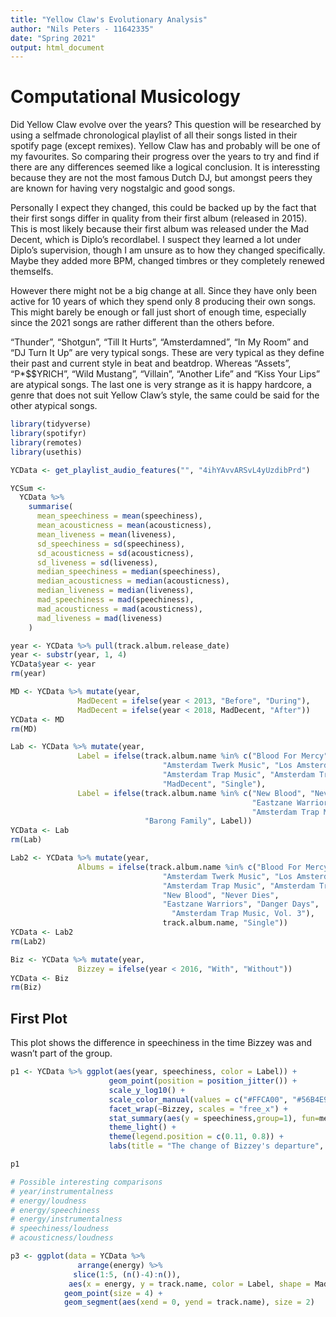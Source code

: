 ```yaml
---
title: "Yellow Claw's Evolutionary Analysis"
author: "Nils Peters - 11642335"
date: "Spring 2021"
output: html_document
---
```

# Computational Musicology

Did Yellow Claw evolve over the years? This question will be researched by using a selfmade chronological playlist of all their songs listed in their spotify page (except remixes). Yellow Claw has and probably will be one of my favourites. So comparing their progress over the years to try and find if there are any differences seemed like a logical conclusion. It is interessting because they are not the most famous Dutch DJ, but amongst peers they are known for having very nogstalgic and good songs.

Personally I expect they changed, this could be backed up by the fact that their first songs differ in quality from their first album (released in 2015). This is most likely because their first album was released under the Mad Decent, which is Diplo's recordlabel. I suspect they learned a lot under Diplo's supervision, though I am unsure as to how they changed specifically. Maybe they added more BPM, changed timbres or they completely renewed themselfs.

However there might not be a big change at all. Since they have only been active for 10 years of which they spend only 8 producing their own songs. This might barely be enough or fall just short of enough time, especially since the 2021 songs are rather different than the others before. 

"Thunder", "Shotgun", "Till It Hurts", "Amsterdamned", "In My Room" and "DJ Turn It Up" are very typical songs. These are very typical as they define their past and current style in beat and beatdrop. Whereas "Assets", "P*\$\$YRICH", "Wild Mustang", "Villain", "Another Life" and "Kiss Your Lips" are atypical songs. The last one is very strange as it is happy hardcore, a genre that does not suit Yellow Claw's style, the same could be said for the other atypical songs.

```r
library(tidyverse)
library(spotifyr)
library(remotes)
library(usethis)
```

```r
YCData <- get_playlist_audio_features("", "4ihYAvvARSvL4yUzdibPrd")

```

```r
YCSum <-
  YCData %>%
    summarise(
      mean_speechiness = mean(speechiness),
      mean_acousticness = mean(acousticness),
      mean_liveness = mean(liveness),
      sd_speechiness = sd(speechiness),
      sd_acousticness = sd(acousticness),
      sd_liveness = sd(liveness),
      median_speechiness = median(speechiness),
      median_acousticness = median(acousticness),
      median_liveness = median(liveness),
      mad_speechiness = mad(speechiness),
      mad_acousticness = mad(acousticness),
      mad_liveness = mad(liveness)
    )
```


```r
year <- YCData %>% pull(track.album.release_date)
year <- substr(year, 1, 4)
YCData$year <- year
rm(year)

MD <- YCData %>% mutate(year,
               MadDecent = ifelse(year < 2013, "Before", "During"),
               MadDecent = ifelse(year < 2018, MadDecent, "After"))
YCData <- MD
rm(MD)

Lab <- YCData %>% mutate(year,
               Label = ifelse(track.album.name %in% c("Blood For Mercy", 
                                  "Amsterdam Twerk Music", "Los Amsterdam",
                                  "Amsterdam Trap Music", "Amsterdam Trap Music, Vol. 2"),
                                  "MadDecent", "Single"),
               Label = ifelse(track.album.name %in% c("New Blood", "Never Dies", 
                                                      "Eastzane Warriors", "Danger Days",
                                                      "Amsterdam Trap Music, Vol. 3"), 
                              "Barong Family", Label))
YCData <- Lab
rm(Lab)

Lab2 <- YCData %>% mutate(year,
               Albums = ifelse(track.album.name %in% c("Blood For Mercy", 
                                  "Amsterdam Twerk Music", "Los Amsterdam",
                                  "Amsterdam Trap Music", "Amsterdam Trap Music, Vol. 2",
                                  "New Blood", "Never Dies", 
                                  "Eastzane Warriors", "Danger Days",
                                    "Amsterdam Trap Music, Vol. 3"),
                                  track.album.name, "Single"))
YCData <- Lab2
rm(Lab2)

Biz <- YCData %>% mutate(year,
               Bizzey = ifelse(year < 2016, "With", "Without"))
YCData <- Biz
rm(Biz)
```

## First Plot
This plot shows the difference in speechiness in the time Bizzey was and wasn't part of the group.


```r
p1 <- YCData %>% ggplot(aes(year, speechiness, color = Label)) + 
                      geom_point(position = position_jitter()) +
                      scale_y_log10() +
                      scale_color_manual(values = c("#FFCA00", "#56B4E9", "#999999")) +
                      facet_wrap(~Bizzey, scales = "free_x") +
                      stat_summary(aes(y = speechiness,group=1), fun=mean, color="red", geom="line",group=1) +
                      theme_light() +
                      theme(legend.position = c(0.11, 0.8)) +
                      labs(title = "The change of Bizzey's departure", x = "Year", y = "Speechiness")

p1
```
```r
# Possible interesting comparisons
# year/instrumentalness
# energy/loudness
# energy/speechiness
# energy/instrumentalness
# speechiness/loudness
# acousticness/loudness
```

```r

p3 <- ggplot(data = YCData %>%
               arrange(energy) %>%
              slice(1:5, (n()-4):n()),
             aes(x = energy, y = track.name, color = Label, shape = MadDecent)) +
            geom_point(size = 4) +
            geom_segment(aes(xend = 0, yend = track.name), size = 2)
```
